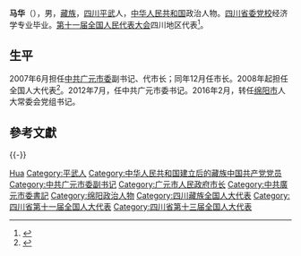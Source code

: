 {{Otheruses|other=名为马华的其他人物|马华}}
{{Infobox person
|name=马华
|birth_date={{birth year and age|1957|03}}
|ancestor=[[四川|四川]][[平武|平武]]
|nationality={{PRC}}|title=[[全国人大代表|全国人大代表]]
|ethnicity=[[藏族|藏族]]
|gender=男
|party=[[中国共产党|中国共产党]]
}}
'''马华'''（{{bd|1957年||}}），男，[[藏族|藏族]]，[[四川|四川]][[平武|平武]]人，[[中华人民共和国|中华人民共和国]]政治人物。[[四川省委党校|四川省委党校]]经济学专业毕业。[[第十一届全国人民代表大会|第十一届全国人民代表大会]]四川地区代表<ref>{{cite web|author=新华网|title=第十一届全国人大代表|url=http://news.xinhuanet.com/ziliao/2008-03/03/content_7708230.htm?node=36628|publisher=新华网|accessdate=2014-01-07|archive-date=2014-01-10|archive-url=https://web.archive.org/web/20140110211415/http://news.xinhuanet.com/ziliao/2008-03/03/content_7708230.htm?node=36628|dead-url=no}}</ref>。

== 生平 ==
2007年6月担任[[中共广元市委|中共广元市委]]副书记、代市长；同年12月任市长。2008年起担任全国人大代表<ref>{{cite news|title=全国人大代表信息-马华|url= http://210.82.31.1:8084/delegate/viewDelegate.action?dbid=112119|accessdate=2013-04-05|newspaper=全国人大网|archive-url=https://web.archive.org/web/20140522092430/http://www.npc.gov.cn/delegate/viewDelegate.action?dbid=112119|archive-date=2014-05-22|dead-url=yes}}</ref>。2012年7月，任中共广元市委书记。2016年2月，转任[[绵阳市|绵阳市]]人大常委会党组书记。

==參考文獻==
{{reflist}}
{{-}}
{{start box}}
{{s-ppo|cpc}}
{{s-before|[[罗强_(1963年)|罗 强]]}}
{{s-title|[[中国共产党广元市委员会|中国共产党广元市委员会]]书记|2012年7月－2016年2月}}
{{s-after|[[王菲_(1963年)|王 菲]]}}
{{s-gov|prc}}
{{s-before|[[侍俊|侍 俊]]}}
{{s-title|[[广元市人民政府|广元市人民政府]]市长|2007年6月－2012年10月}}
{{s-after|[[王菲_(1963年)|王 菲]]}}
{{end box}}

{{Authority control}}
{{DEFAULTSORT:Ma}}
[[Category:马姓|Hua]]
[[Category:平武人|Category:平武人]]
[[Category:中华人民共和国建立后的藏族中国共产党党员|Category:中华人民共和国建立后的藏族中国共产党党员]]
[[Category:中共广元市委副书记|Category:中共广元市委副书记]]
[[Category:广元市人民政府市长|Category:广元市人民政府市长]]
[[Category:中共廣元市委書記|Category:中共廣元市委書記]]
[[Category:绵阳政治人物|Category:绵阳政治人物]]
[[Category:四川藏族全国人大代表|Category:四川藏族全国人大代表]]
[[Category:四川省第十一届全国人大代表|Category:四川省第十一届全国人大代表]]
[[Category:四川省第十三届全国人大代表|Category:四川省第十三届全国人大代表]]